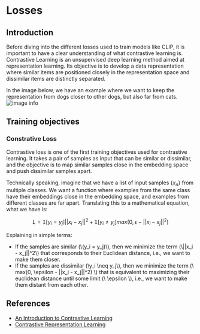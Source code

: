 # Losses

## Introduction

Before diving into the different losses used to train models like CLIP, it is important to have a clear understanding of what contrastive learning is. Contrastive Learning is an unsupervised deep learning method aimed at representation learning. Its objective is to develop a data representation where similar items are positioned closely in the representation space and dissimilar items are distinctly separated.

In the image below, we have an example where we want to keep the representation from dogs closer to other dogs, but also far from cats.
![image info](https://huggingface.co/datasets/hf-vision/course-assets/resolve/main/contrastive_learning.png)

## Training objectives

### Constrative Loss

Contrastive loss is one of the first training objectives used for contrastive learning. It takes a pair of samples as input that can be similar or dissimilar, and the objective is to map similar samples close in the embedding space and push dissimilar samples apart.

Technically speaking, imagine that we have a list of input samples $\{x_n\}$ from multiple classes. We want a function where examples from the same class have their embeddings close in the embedding space, and examples from different classes are far apart. Translating this to a mathematical equation, what we have is:

$$L = \mathbb{1}[y_i = y_j]||x_i - x_j||^2 + \mathbb{1}[y_i \neq y_j]max(0, \epsilon - ||x_i - x_j||^2)$$

Explaining in simple terms:

- If the samples are similar (\\(y_i = y_j)\\), then we minimize the term (\\||x_i - x_j||^2\\) that corresponds to their Euclidean distance, i.e., we want to make them closer.
-  If the samples are dissimilar (\\y_i \neq y_j\\), then we minimize the term (\\ max(0, \epsilon - ||x_i - x_j||^2) \\) that is equivalent to maximizing their euclidean distance until some limit (\\ \epsilon \\), i.e., we want to make them distant from each other.

## References

- [An Introduction to Contrastive Learning](https://www.baeldung.com/cs/contrastive-learning)
- [Contrastive Representation Learning](https://lilianweng.github.io/posts/2021-05-31-contrastive/)

